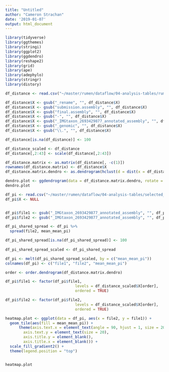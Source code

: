 ```yaml
---
title: "Untitled"
author: "Cameron Strachan"
date: '2019-01-07'
output: html_document
---
```


```r
library(tidyverse)
library(ggthemes)
library(stringi)
library(ggplot2)
library(ggdendro)
library(reshape2)
library(grid)
library(ape)
library(adephylo)
library(stringr)
library(distory)
```

```r
df_distance <- read.csv("~/master/rumen/dataflow/04-analysis-tables/rumen_prevotella_checkMtree_distance.csv") 

df_distance$X <- gsub("_rename", "", df_distance$X)
df_distance$X <- gsub("submission.assembly", "", df_distance$X)
df_distance$X <- gsub("final.assembly", "", df_distance$X)
df_distance$X <- gsub("-", "", df_distance$X)
df_distance$X <- gsub("_IMGtaxon_2693429877_annotated_assembly", "", df_distance$X)
df_distance$X <- gsub("_genomic", "", df_distance$X)
df_distance$X <- gsub("\\.", "", df_distance$X)

df_distance[is.na(df_distance)] <- 100

df_distance_scaled <- df_distance
df_distance[,2:43] <- scale(df_distance[,2:43])

df_distance.matrix <- as.matrix(df_distance[, -c(1)])
rownames(df_distance.matrix) <- df_distance$X
df_distance.matrix.dendro <- as.dendrogram(hclust(d = dist(x = df_distance.matrix)))

dendro.plot <- ggdendrogram(data = df_distance.matrix.dendro, rotate = TRUE) 
dendro.plot 
```

```r
df_pi <- read.csv("~/master/rumen/dataflow/04-analysis-tables/selected_genomes_sharedPI.csv")
df_pi$X <- NULL


df_pi$file1 <- gsub("_IMGtaxon_2693429877_annotated_assembly", "", df_pi$file1)
df_pi$file2 <- gsub("_IMGtaxon_2693429877_annotated_assembly", "", df_pi$file2)
```

```r
df_pi_shared_spread <- df_pi %>%
  spread(file2, mean_mean_pi)

df_pi_shared_spread[is.na(df_pi_shared_spread)] <- 100
 
df_pi_shared_spread_scaled <- df_pi_shared_spread
```

```r
df_pi <- melt(df_pi_shared_spread_scaled, by = c("mean_mean_pi"))
colnames(df_pi) <- c("file1", "file2", "mean_mean_pi")

order <- order.dendrogram(df_distance.matrix.dendro)

df_pi$file1 <- factor(df_pi$file1,
                               levels = df_distance_scaled$X[order], 
                               ordered = TRUE)

df_pi$file2 <- factor(df_pi$file2,
                               levels = df_distance_scaled$X[order], 
                               ordered = TRUE)

heatmap.plot <- ggplot(data = df_pi, aes(x = file2, y = file1)) +
  geom_tile(aes(fill = mean_mean_pi)) +
      theme(axis.text.x = element_text(angle = 90, hjust = 1, size = 20),  
        axis.text.y = element_text(size = 20),
        axis.title.y = element_blank(),
        axis.title.x = element_blank()) +
  scale_fill_gradient2() +
  theme(legend.position = "top")


heatmap.plot
```

